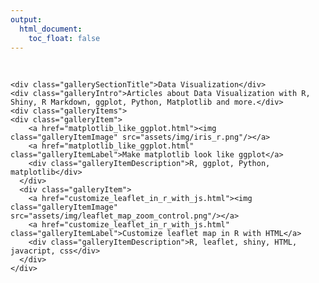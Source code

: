 ```yaml
---
output:
  html_document:
    toc_float: false
---
```

<br>

<!--html_preserve-->
<div class="band full">
  <div class="bandContent gallerySection">
    <div class="gallerySectionTitle">Data Visualization</div>
    <div class="galleryIntro">Articles about Data Visualization with R, Shiny, R Markdown, ggplot, Python, Matplotlib and more.</div>
    <div class="galleryItems">
    <div class="galleryItem">
        <a href="matplotlib_like_ggplot.html"><img class="galleryItemImage" src="assets/img/iris_r.png"/></a>
        <a href="matplotlib_like_ggplot.html" class="galleryItemLabel">Make matplotlib look like ggplot</a>
        <div class="galleryItemDescription">R, ggplot, Python, matplotlib</div>
      </div>
      <div class="galleryItem">
        <a href="customize_leaflet_in_r_with_js.html"><img class="galleryItemImage" src="assets/img/leaflet_map_zoom_control.png"/></a>
        <a href="customize_leaflet_in_r_with_js.html" class="galleryItemLabel">Customize leaflet map in R with HTML</a>
        <div class="galleryItemDescription">R, leaflet, shiny, HTML, javacript, css</div>
      </div>
    </div>
  </div>
</div>
<!--/html_preserve-->

<!--html_preserve-->
<!--
<div class="band full">
  <div class="bandContent gallerySection">
    <div class="gallerySectionTitle">Machine Learning</div>
    <div class="galleryIntro">Articles about Machine Learning, Deep Learning and Reinforcement Learning.</div>
    <div class="galleryItems">
      <div class="galleryItem">
        <a href="reinforcement_learning_in_r.html"><img class="galleryItemImage" src="assets/img/reinforcelearn.png"/></a>
        <a href="reinforcement_learning_in_r.html" class="galleryItemLabel">Reinforcement Learning in R</a>
        <div class="galleryItemDescription">I'm happy to announce that the reinforcelearn package is now available on CRAN! It offers lots of reinforcement learning environments and algorithms...</div>
      </div>
    </div>
  </div>
</div>
-->

<!--/html_preserve-->
